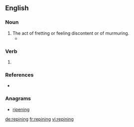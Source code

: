 ==English==

===Noun===
{{en-noun}}

# The act of fretting or feeling discontent or of murmuring.
#* {{quote-book|year=1835|author=[[s:Author:William Gilmore Simms|William Gilmore Simms]]|title=[[s:The Partisan|The Partisan]]|publisher=Harper|section=[[s:The Partisan/XII|Chapter XI]]|page=[[s:Page:The Partisan, v1.djvu/131|140]]|passage=Doomed to a brief existence, she wasted not the hours in painful '''repinings''' at a fate so stern; but still regarding it as inevitable, she prepared as calmly as possible to encounter it.}}

===Verb===
{{head|en|present participle}}

# {{present participle of|repine|lang=en}}

===References===
* {{R:Webster 1828}}

===Anagrams===
* [[ripening#English|ripening]]

[[de:repining]]
[[fr:repining]]
[[vi:repining]]